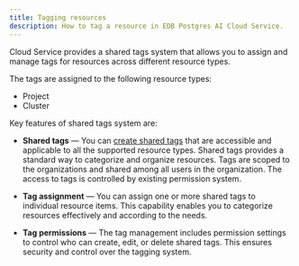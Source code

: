 ```yaml
---
title: Tagging resources
description: How to tag a resource in EDB Postgres AI Cloud Service.
---
```


Cloud Service provides a shared tags system that allows you to assign and manage tags for resources across different resource types.

The tags are assigned to the following resource types:

- Project 
- Cluster

Key features of shared tags system are:

- **Shared tags** &mdash; You can [create shared tags](./create_and_manage_tags.mdx) that are accessible and applicable to all the supported resource types. Shared tags provides a standard way to categorize and organize resources. Tags are scoped to the organizations and shared among all users in the organization. The access to tags is controlled by existing permission system.

- **Tag assignment** &mdash; You can assign one or more shared tags to individual resource items. This capability enables you to categorize resources effectively and according to the needs.

- **Tag permissions** &mdash; The tag management includes permission settings to control who can create, edit, or delete shared tags. This ensures security and control over the tagging system.